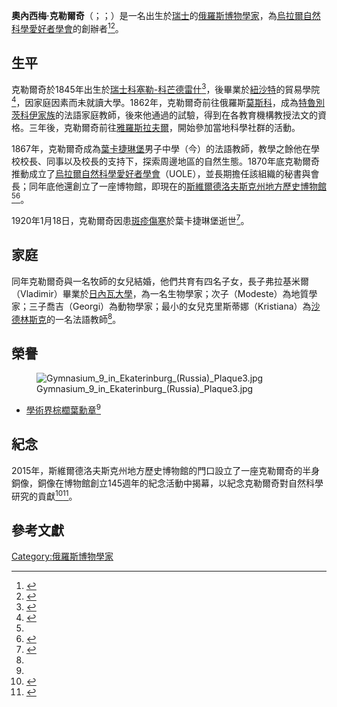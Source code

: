 {{Infobox scientist
| name = 奧內西梅·克勒爾奇
| image = Onesime Clerc.jpg
| caption = 
| birth_date = {{birth date|1845|2|25}}
| birth_place = [[瑞士|瑞士]][[科塞勒-科芒德雷什|科塞勒-科芒德雷什]]
| death_date =  {{death date and age|1920|1|18|1845|2|25}}
| death_place = [[俄羅斯|俄羅斯]][[葉卡捷琳堡|葉卡捷琳堡]]
| field = [[博物學|博物學]]
| known_for  = [[烏拉爾自然科學愛好者學會|烏拉爾自然科學愛好者學會]]的創辦者
| author_abbreviation_bot = '''Clerc.'''
| awards = [[學術界棕櫚葉勳章|學術界棕櫚葉勳章]]
}}

'''奧內西梅·克勒爾奇'''（{{lang-ru|Они́сим Его́рович Клер}}；{{lang-fr|Onésime Clerc}}；{{bd|1845年|2月25日|1920年|1月18日}}）是一名出生於[[瑞士|瑞士]]的[[俄羅斯|俄羅斯]][[博物學家|博物學家]]，為[[烏拉爾自然科學愛好者學會|烏拉爾自然科學愛好者學會]]的創辦者<ref name="sor">{{cite book |last1=Зорина |first1=Л. И. |title=Онисим Егорович Клер |date=1989 |publisher=Nauka |location=Moscow}}</ref><ref>{{cite journal |title=Онисим Егорович Клер |journal=Записки Уральского общества любителей естествознания (УОЛЕ) |date=1924 |issue=39 |pages=III–IX}}</ref>。

==生平==
克勒爾奇於1845年出生於[[瑞士|瑞士]][[科塞勒-科芒德雷什|科塞勒-科芒德雷什]]<ref>{{cite web |last1=de Coulon |first1=Baptiste |title=Dans quelle maison de Corcelles habitait Onésime Clerc (Они́сим Его́рович Клер), fondateur du Musée d’histoire naturelle d’Iekaterinbourg (Russie), en 1862? |url=http://www.siar.ch/?p=220 |accessdate=2020-11-22 |archive-date=2021-01-19 |archive-url=https://web.archive.org/web/20210119112503/http://www.siar.ch/?p=220 |dead-url=no }}</ref>，後畢業於[[紐沙特|紐沙特]]的貿易學院<ref>{{cite web |title=Clerc, Onésime |url=https://hls-dhs-dss.ch/articles/042908/2003-12-18/ |accessdate=2020-11-22 |archive-date=2020-12-08 |archive-url=https://web.archive.org/web/20201208193615/https://hls-dhs-dss.ch/articles/042908/2003-12-18/ |dead-url=no }}</ref>，因家庭因素而未就讀大學。1862年，克勒爾奇前往俄羅斯[[莫斯科|莫斯科]]，成為[[特魯別茨科伊家族|特魯別茨科伊家族]]的法語家庭教師，後來他通過{{le|聖彼得堡帝國大學|Saint Petersburg Imperial University}}的試驗，得到在各教育機構教授法文的資格。三年後，克勒爾奇前往[[雅羅斯拉夫爾|雅羅斯拉夫爾]]，開始參加當地科學社群的活動。

1867年，克勒爾奇成為[[葉卡捷琳堡|葉卡捷琳堡]]男子中學（今{{tsl|ru|Гимназия № 9 (Екатеринбург)|葉卡捷琳堡第九中學}}）的法語教師，教學之餘他在學校校長、同事以及{{tsl|ru|Уральский государственный колледж имени И. И. Ползунова|葉卡捷琳堡礦業學校}}校長{{tsl|ru|Чупин, Наркиз Константинович|N. K. Chupin}}的支持下，探索周邊地區的自然生態。1870年底克勒爾奇推動成立了[[烏拉爾自然科學愛好者學會|烏拉爾自然科學愛好者學會]]（UOLE），並長期擔任該組織的秘書與會長；同年底他還創立了一座博物館，即現在的[[斯維爾德洛夫斯克州地方歷史博物館|斯維爾德洛夫斯克州地方歷史博物館]]<ref name = "sor"/><ref>{{cite book |last1=Корепанова |first1=С. А. |title=История Екатеринбурга в деятельности Уральского общества любителей естествознания. Издательство УМЦ УПИ |date=2013 |location=Yekaterinburg |isbn=978-5-8295-0234-8}}</ref>。

1920年1月18日，克勒爾奇因患[[斑疹傷寒|斑疹傷寒]]於葉卡捷琳堡逝世<ref>{{cite journal|title=ONÉSIME CLERC (1845 - 1920), NATURALISTE UN NEUCHÀTELOIS EN RUSSIE|journal=Bulletin de la Société des science naturelles|volume=118|page=15-26|url=https://ipae.uran.ru/sites/default/files/publications/ipae/4371_1995_GorchakovskyEtAl.pdf|year=1995|access-date=2020-11-30|archive-date=2020-12-11|archive-url=https://web.archive.org/web/20201211204921/https://ipae.uran.ru/sites/default/files/publications/ipae/4371_1995_GorchakovskyEtAl.pdf|dead-url=no}}</ref>。

==家庭==
同年克勒爾奇與一名牧師的女兒結婚，他們共育有四名子女，長子弗拉基米爾（Vladimir）畢業於[[日內瓦大學|日內瓦大學]]，為一名生物學家；次子{{tsl|ru|Клер, Модест Онисимович||莫迪斯迪}}（Modeste）為地質學家；三子喬吉（Georgi）為動物學家；最小的女兒克里斯蒂娜（Kristiana）為[[沙德林斯克|沙德林斯克]]的一名法語教師<ref name = "sor"/>。

==榮譽==
[[File:Gymnasium_9_in_Ekaterinburg_(Russia)_Plaque3.jpg|thumb]]
*[[學術界棕櫚葉勳章|學術界棕櫚葉勳章]]<ref name = "sor"/>

==紀念==
2015年，斯維爾德洛夫斯克州地方歷史博物館的門口設立了一座克勒爾奇的半身銅像，銅像在博物館創立145週年的紀念活動中揭幕，以紀念克勒爾奇對自然科學研究的貢獻<ref>{{cite web |title=В центре Екатеринбурга поставили памятник швейцарцу, который создал самый большой краеведческий музей Урала |url=https://www.e1.ru/news/spool/news_id-424365.html |accessdate=2020-11-22 |archive-date=2018-09-22 |archive-url=https://web.archive.org/web/20180922211551/https://www.e1.ru/news/spool/news_id-424365.html |dead-url=no }}</ref><ref>{{cite web|url=https://goingrus.com/info/en/russian-cities/sightseeing-in-yekaterinburg/monuments-in-yekaterinburg|title=Monuments in Yekaterinburg|publisher=GoingRus|access-date=2020-11-30|archive-date=2021-01-17|archive-url=https://web.archive.org/web/20210117220700/https://goingrus.com/info/en/russian-cities/sightseeing-in-yekaterinburg/monuments-in-yekaterinburg|dead-url=no}}</ref>。
{{Botanist|Clerc.|奧內西梅·克勒爾奇}}
==參考文獻==
{{Reflist|2}}

[[Category:俄羅斯博物學家|Category:俄羅斯博物學家]]
{{Authority control|TYP=p|GND=118922629|LCCN=nr/90/28725|VIAF=77114605}}